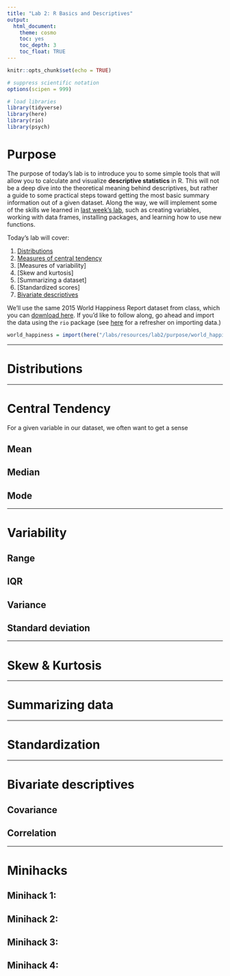 ```yaml
---
title: "Lab 2: R Basics and Descriptives"
output: 
  html_document: 
    theme: cosmo
    toc: yes
    toc_depth: 3
    toc_float: TRUE
---
```


```r
knitr::opts_chunk$set(echo = TRUE)

# suppress scientific notation
options(scipen = 999)

# load libraries
library(tidyverse)
library(here)
library(rio)
library(psych)
```


# Purpose

The purpose of today's lab is to introduce you to some simple tools that will allow you to calculate and visualize **descriptive statistics** in R. This will not be a deep dive into the theoretical meaning behind descriptives, but rather a guide to some practical steps toward getting the most basic summary information out of a given dataset. Along the way, we will implement some of the skills we learned in [last week's lab](https://uopsych.github.io/psy611/labs/lab-1.html){target="_blank"}, such as creating variables, working with data frames, installing packages, and learning how to use new functions. 

Today's lab will cover:

1. [Distributions](#dist)
2. [Measures of central tendency](#ct)
3. [Measures of variability]
4. [Skew and kurtosis]
5. [Summarizing a dataset]
6. [Standardized scores]
7. [Bivariate descriptives]

We'll use the same 2015 World Happiness Report dataset from class, which you can [download here](https://drive.google.com/uc?export=download&id=1XXsB4L4wDxGkcc-JuVnotKWCnsDUsskW). If you'd like to follow along, go ahead and import the data using the `rio` package (see [here](https://uopsych.github.io/psy611/labs/lab-1.html#importing_data_into_r){target="_blank"} for a refresher on importing data.)

```r
world_happiness = import(here("/labs/resources/lab2/purpose/world_happiness_2015.csv"))
```


***

# Distributions {#dist}


***

# Central Tendency {#ct}

For a given variable in our dataset, we often want to get a sense

## Mean

## Median

## Mode

***

# Variability

## Range

## IQR

## Variance

## Standard deviation

***

# Skew & Kurtosis

*** 

# Summarizing data

***

# Standardization

***

# Bivariate descriptives

## Covariance 

## Correlation

***

# Minihacks

## Minihack 1:

## Minihack 2:

## Minihack 3:

## Minihack 4:
